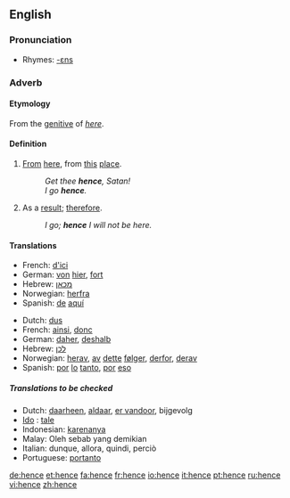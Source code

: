 ==English==

===Pronunciation===
*Rhymes: [[Rhymes:English:-ɛns|-ɛns]]

===Adverb===
{{en-adv|-}}

====Etymology====

From the [[genitive]] of ''[[here]]''.

====Definition====

# {{archaic}} [[from|From]] [[here]], from [[this]] [[place]].
#:''Get thee '''hence''', Satan!''
#:''I go '''hence'''.''
# As a [[result]]; [[therefore]].
#:''I go; '''hence''' I will not be here.''

====Translations====
{{trans-top|from here}}
*French: [[d']][[ici]]
*German: [[von]] [[hier]], [[fort]]
*Hebrew: [[מ]][[כאן]] {{romanization of Hebrew|mikán}}
*Norwegian: [[herfra]]
*Spanish: [[de]] [[aquí]]
{{trans-bottom}}

{{trans-top|therefore}}
*Dutch: [[dus]]
*French: [[ainsi]], [[donc]]
*German: [[daher]], [[deshalb]]
*Hebrew: [[לכן]] {{romanization of Hebrew|lakhén}}
*Norwegian: [[herav]], [[av]] [[dette]] [[følger]], [[derfor]], [[derav]]
*Spanish: [[por]] [[lo]] [[tanto]], [[por]] [[eso]]
{{trans-bottom}}

=====Translations to be checked=====
{{checktrans}}
*Dutch: [[daarheen]], [[aldaar]], [[er vandoor]], bijgevolg
*[[Ido]] : [[tale]]
*Indonesian: [[karenanya]]
*Malay: Oleh sebab yang demikian
*Italian: dunque, allora, quindi, perciò
*Portuguese: [[portanto]]

[[de:hence]]
[[et:hence]]
[[fa:hence]]
[[fr:hence]]
[[io:hence]]
[[it:hence]]
[[pt:hence]]
[[ru:hence]]
[[vi:hence]]
[[zh:hence]]